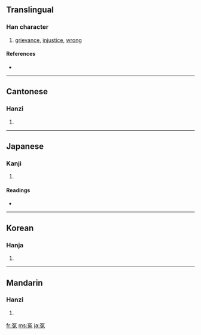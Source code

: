 {{see|寃}}
==Translingual==

===Han character===
{{Han char|rn=14|rad=冖|as=08|sn=10|four=3741<sub>3</sub>|canj=月弓日戈 (BNAI)}}

# [[grievance]], [[injustice]], [[wrong]]

====References====
* {{Han ref|kx=0130.270|dkj=01587|dj=0293.070|hdz=10305.010|uh=51A4|ud=20900|bh=ADDE|bd=44510}}

----

==Cantonese==

===Hanzi===
{{yue-hanzi|jyut=|y=yun1}}

# {{defn|Cantonese}}

----

==Japanese==

===Kanji===
{{ja-kanji|grade=|rs=冖08}}

# {{defn|Japanese}}

====Readings====
* {{ja-readings|on=[[えん]] (en)|kun=[[かがむ]] (kagamu), [[ぬれぎぬ]] (nureginu)}}

----

==Korean==

===Hanja===
{{ko-hanja|hangeul=원|rv=won|mr=wŏn}}

# {{defn|Korean}}

----

==Mandarin==

===Hanzi===
{{cmn-hanzi|pin=[[yuān]] ([[yuan1]])|wg=yüan<sup>1</sup>}}

# {{defn|Mandarin}}

[[fr:冤]]
[[ms:冤]]
[[ja:冤]]